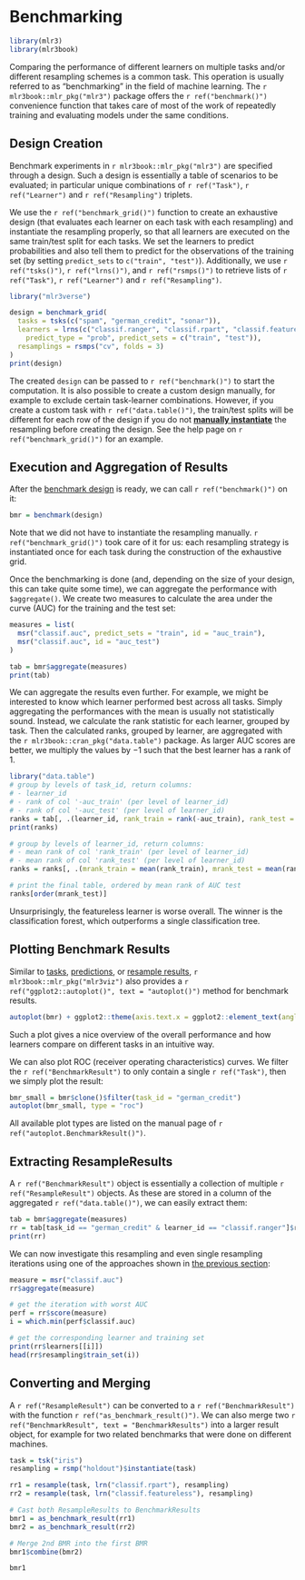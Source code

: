 # Benchmarking {#benchmarking}

```r
library(mlr3)
library(mlr3book)
```

Comparing the performance of different learners on multiple tasks and/or different resampling schemes is a common task.
This operation is usually referred to as "benchmarking" in the field of machine learning.
The `r mlr3book::mlr_pkg("mlr3")` package offers the `r ref("benchmark()")` convenience function that takes care of most of the work of repeatedly training and evaluating models under the same conditions.

## Design Creation {#bm-design}

Benchmark experiments in `r mlr3book::mlr_pkg("mlr3")` are specified through a design.
Such a design is essentially a table of scenarios to be evaluated; in particular unique combinations of `r ref("Task")`, `r ref("Learner")` and `r ref("Resampling")` triplets.

We use the `r ref("benchmark_grid()")` function to create an exhaustive design (that evaluates each learner on each task with each resampling) and instantiate the resampling properly, so that all learners are executed on the same train/test split for each tasks.
We set the learners to predict probabilities and also tell them to predict for the observations of the training set (by setting `predict_sets` to `c("train", "test")`).
Additionally, we use `r ref("tsks()")`, `r ref("lrns()")`, and `r ref("rsmps()")` to retrieve lists of `r ref("Task")`, `r ref("Learner")` and `r ref("Resampling")`.

```r
library("mlr3verse")

design = benchmark_grid(
  tasks = tsks(c("spam", "german_credit", "sonar")),
  learners = lrns(c("classif.ranger", "classif.rpart", "classif.featureless"),
    predict_type = "prob", predict_sets = c("train", "test")),
  resamplings = rsmps("cv", folds = 3)
)
print(design)
```

The created `design` can be passed to `r ref("benchmark()")` to start the computation.
It is also possible to create a custom design manually, for example to exclude certain task-learner combinations.
However, if you create a custom task with `r ref("data.table()")`, the train/test splits will be different for each row of the design if you do not [**manually instantiate**](#resampling-inst) the resampling before creating the design.
See the help page on `r ref("benchmark_grid()")` for an example.

## Execution and Aggregation of Results {#bm-exec}

After the [benchmark design](#bm-design) is ready, we can call `r ref("benchmark()")` on it:

```r
bmr = benchmark(design)
```

Note that we did not have to instantiate the resampling manually.
`r ref("benchmark_grid()")` took care of it for us: each resampling strategy is instantiated once for each task during the construction of the exhaustive grid.

Once the benchmarking is done (and, depending on the size of your design, this can take quite some time), we can aggregate the performance with `$aggregate()`.
We create two measures to calculate the area under the curve (AUC) for the training and the test set:

```r
measures = list(
  msr("classif.auc", predict_sets = "train", id = "auc_train"),
  msr("classif.auc", id = "auc_test")
)

tab = bmr$aggregate(measures)
print(tab)
```

We can aggregate the results even further.
For example, we might be interested to know which learner performed best across all tasks.
Simply aggregating the performances with the mean is usually not statistically sound.
Instead, we calculate the rank statistic for each learner, grouped by task.
Then the calculated ranks, grouped by learner, are aggregated with the `r mlr3book::cran_pkg("data.table")` package.
As larger AUC scores are better, we multiply the values by $-1$ such that the best learner has a rank of $1$.

```r
library("data.table")
# group by levels of task_id, return columns:
# - learner_id
# - rank of col '-auc_train' (per level of learner_id)
# - rank of col '-auc_test' (per level of learner_id)
ranks = tab[, .(learner_id, rank_train = rank(-auc_train), rank_test = rank(-auc_test)), by = task_id]
print(ranks)

# group by levels of learner_id, return columns:
# - mean rank of col 'rank_train' (per level of learner_id)
# - mean rank of col 'rank_test' (per level of learner_id)
ranks = ranks[, .(mrank_train = mean(rank_train), mrank_test = mean(rank_test)), by = learner_id]

# print the final table, ordered by mean rank of AUC test
ranks[order(mrank_test)]
```

Unsurprisingly, the featureless learner is worse overall.
The winner is the classification forest, which outperforms a single classification tree.

## Plotting Benchmark Results {#autoplot-benchmarkresult}

Similar to [tasks](#autoplot-task), [predictions](#autoplot-prediction), or [resample results](#autoplot-resampleresult), `r mlr3book::mlr_pkg("mlr3viz")` also provides a `r ref("ggplot2::autoplot()", text = "autoplot()")` method for benchmark results.

```r
autoplot(bmr) + ggplot2::theme(axis.text.x = ggplot2::element_text(angle = 45, hjust = 1))
```

Such a plot gives a nice overview of the overall performance and how learners compare on different tasks in an intuitive way.

We can also plot ROC (receiver operating characteristics) curves.
We filter the `r ref("BenchmarkResult")` to only contain a single `r ref("Task")`, then we simply plot the result:

```r
bmr_small = bmr$clone()$filter(task_id = "german_credit")
autoplot(bmr_small, type = "roc")
```

All available plot types are listed on the manual page of `r ref("autoplot.BenchmarkResult()")`.

## Extracting ResampleResults {#bm-resamp}

A `r ref("BenchmarkResult")` object is essentially a collection of multiple `r ref("ResampleResult")` objects.
As these are stored in a column of the aggregated `r ref("data.table()")`, we can easily extract them:

```r
tab = bmr$aggregate(measures)
rr = tab[task_id == "german_credit" & learner_id == "classif.ranger"]$resample_result[[1]]
print(rr)
```

We can now investigate this resampling and even single resampling iterations using one of the approaches shown in [the previous section](#resampling):

```r
measure = msr("classif.auc")
rr$aggregate(measure)

# get the iteration with worst AUC
perf = rr$score(measure)
i = which.min(perf$classif.auc)

# get the corresponding learner and training set
print(rr$learners[[i]])
head(rr$resampling$train_set(i))
```

## Converting and Merging

A `r ref("ResampleResult")` can be converted to a `r ref("BenchmarkResult")` with the function `r ref("as_benchmark_result()")`.
We can also merge two `r ref("BenchmarkResult", text = "BenchmarkResults")` into a larger result object, for example for two related benchmarks that were done on different machines.

```r
task = tsk("iris")
resampling = rsmp("holdout")$instantiate(task)

rr1 = resample(task, lrn("classif.rpart"), resampling)
rr2 = resample(task, lrn("classif.featureless"), resampling)

# Cast both ResampleResults to BenchmarkResults
bmr1 = as_benchmark_result(rr1)
bmr2 = as_benchmark_result(rr2)

# Merge 2nd BMR into the first BMR
bmr1$combine(bmr2)

bmr1
```
